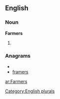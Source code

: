 ==English==

===Noun===
'''Farmers'''

# {{plural of|[[Farmer]]}}

===Anagrams===
* {{alphagram|aefmrrs}}
* [[framers#English|framers]]


[[Category:English plurals]]

[[ar:Farmers]]